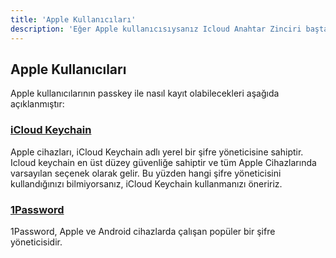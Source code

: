 ```yaml
---
title: 'Apple Kullanıcıları'
description: 'Eğer Apple kullanıcısıysanız Icloud Anahtar Zinciri başta olmak üzere birçok şifre yöneticisiyle Clave kullanabilirsiniz.'
---
```






## Apple Kullanıcıları

Apple kullanıcılarının passkey ile nasıl kayıt olabilecekleri aşağıda açıklanmıştır:

### [iCloud Keychain](./icloud-keychain)
Apple cihazları, iCloud Keychain adlı yerel bir şifre yöneticisine sahiptir. Icloud keychain en üst düzey güvenliğe sahiptir ve tüm Apple Cihazlarında varsayılan seçenek olarak gelir. Bu yüzden hangi şifre yöneticisini kullandığınızı bilmiyorsanız, iCloud Keychain kullanmanızı öneririz.

### [1Password](./1password)
1Password, Apple ve Android cihazlarda çalışan popüler bir şifre yöneticisidir.
